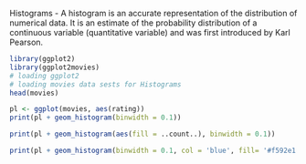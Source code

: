 Histograms
- A histogram is an accurate representation of the distribution of numerical data. It is an estimate of the probability distribution of a continuous variable (quantitative variable) and was first introduced by Karl Pearson.
```{r}
library(ggplot2)
library(ggplot2movies)
# loading ggplot2
# loading movies data sests for Histograms
head(movies)
```
```{r}
pl <- ggplot(movies, aes(rating)) 
print(pl + geom_histogram(binwidth = 0.1))
```
```{r}
print(pl + geom_histogram(aes(fill = ..count..), binwidth = 0.1))
```
```{r}
print(pl + geom_histogram(binwidth = 0.1, col = 'blue', fill= '#f592e1'))
```

